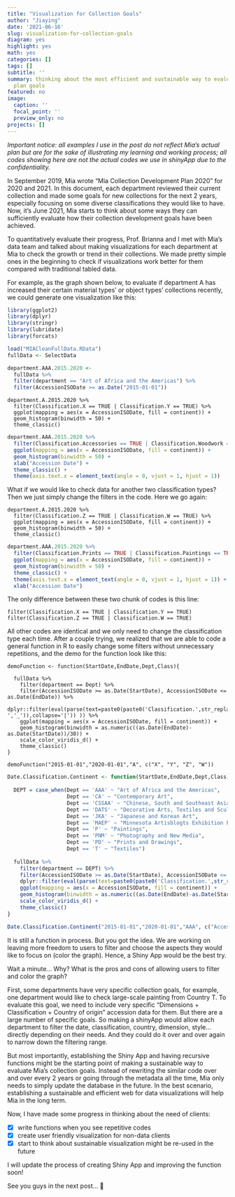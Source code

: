 ```yaml
---
title: "Visualization for Collection Goals"
author: "Jiaying"
date: '2021-06-16'
slug: visualization-for-collection-goals
diagram: yes
highlight: yes
math: yes
categories: []
tags: []
subtitle: ''
summary: thinking about the most efficient and sustainable way to evaluate Mia collection
  plan goals
featured: no
image:
  caption: ''
  focal_point: ''
  preview_only: no
projects: []
---
```


*Important notice: all examples I use in the post do not reflect Mia's actual plan but are for the sake of illustrating my learning and working process; all codes showing here are not the actual codes we use in shinyApp due to the confidentiality.*

In September 2019, Mia wrote "Mia Collection Development Plan 2020" for 2020 and 2021. In this document, each department reviewed their current collection and made some goals for new collections for the next 2 years, especially focusing on some diverse classifications they would like to have. Now, it's June 2021, Mia starts to think about some ways they can sufficiently evaluate how their collection development goals have been achieved. 

To quantitatively evaluate their progress, Prof. Brianna and I met with Mia's data team and talked about making visualizations for each department at Mia to check the growth or trend in their collections. We made pretty simple ones in the beginning to check if visualizations work better for them compared with traditional tabled data. 

For example, as the graph shown below, to evaluate if department A has increased their certain material types' or object types' collections recently, we could generate one visualization like this:


```r
library(ggplot2)
library(dplyr) 
library(stringr)
library(lubridate)
library(forcats)

load("MIACleanFullData.RData")
fullData <- SelectData

department.AAA.2015.2020 <- 
  fullData %>% 
  filter(department == "Art of Africa and the Americas") %>% 
  filter(AccessionISODate >= as.Date("2015-01-01"))
```

```
department.A.2015.2020 %>% 
  filter(Classification.X == TRUE | Classification.Y == TRUE) %>%
  ggplot(mapping = aes(x = AccessionISODate, fill = continent)) + 
  geom_histogram(binwidth = 50) +
  theme_classic() 
```


```r
department.AAA.2015.2020 %>% 
  filter(Classification.Accessories == TRUE | Classification.Woodwork == TRUE) %>%
  ggplot(mapping = aes(x = AccessionISODate, fill = continent)) + 
  geom_histogram(binwidth = 50) +
  xlab("Accession Date") +
  theme_classic() +
  theme(axis.text.x = element_text(angle = 0, vjust = 1, hjust = 1)) 
```

What if we would like to check data for another two classification types? Then we just simply change the filters in the code. Here we go again:

```
department.A.2015.2020 %>% 
  filter(Classification.Z == TRUE | Classification.W == TRUE) %>%
  ggplot(mapping = aes(x = AccessionISODate, fill = continent)) + 
  geom_histogram(binwidth = 50) +
  theme_classic() 
```


```r
department.AAA.2015.2020 %>% 
  filter(Classification.Prints == TRUE | Classification.Paintings == TRUE) %>%
  ggplot(mapping = aes(x = AccessionISODate, fill = continent)) + 
  geom_histogram(binwidth = 50) +
  theme_classic() +
  theme(axis.text.x = element_text(angle = 0, vjust = 1, hjust = 1)) +
  xlab("Accession Date") 
```

The only difference between these two chunk of codes is this line: 

```
filter(Classification.X == TRUE | Classification.Y == TRUE) 
filter(Classification.Z == TRUE | Classification.W == TRUE) 
```

All other codes are identical and we only need to change the classification type each time. After a couple trying, we realized that we are able to code a general function in R to easily change some filters without unnecessary repetitions, and the demo for the function look like this:


```
demoFunction <- function(StartDate,EndDate,Dept,Class){
 
  fullData %>% 
    filter(department == Dept) %>%
    filter(AccessionISODate >= as.Date(StartDate), AccessionISODate <= as.Date(EndDate)) %>%
    dplyr::filter(eval(parse(text=paste0(paste0('Classification.',str_replace_all(Class,' ','_')),collapse='|')) )) %>% 
    ggplot(mapping = aes(x = AccessionISODate, fill = continent)) + 
    geom_histogram(binwidth = as.numeric((as.Date(EndDate)-as.Date(StartDate))/30)) +  
    scale_color_viridis_d() +
    theme_classic()
}

demoFunction("2015-01-01","2020-01-01","A", c("X", "Y", "Z", "W"))
```


```r
Date.Classification.Continent <- function(StartDate,EndDate,Dept,Class){
  
  DEPT = case_when(Dept == 'AAA' ~ "Art of Africa and the Americas", 
                   Dept == 'CA' ~ "Contemporary Art",
                   Dept == 'CSSAA' ~ "Chinese, South and Southeast Asian Art",
                   Dept == 'DATS' ~ "Decorative Arts, Textiles and Sculpture",
                   Dept == 'JKA' ~ "Japanese and Korean Art",
                   Dept == 'MAEP' ~ "Minnesota Artisblogts Exhibition Program",
                   Dept == 'P' ~ "Paintings",
                   Dept == 'PNM' ~ "Photography and New Media",
                   Dept == 'PD' ~ "Prints and Drawings",
                   Dept == 'T' ~ "Textiles")
 
  fullData %>% 
    filter(department == DEPT) %>%
    filter(AccessionISODate >= as.Date(StartDate), AccessionISODate <= as.Date(EndDate)) %>%
    dplyr::filter(eval(parse(text=paste0(paste0('Classification.',str_replace_all(Class,' ','_')),collapse='|')) )) %>% 
    ggplot(mapping = aes(x = AccessionISODate, fill = continent)) + 
    geom_histogram(binwidth = as.numeric((as.Date(EndDate)-as.Date(StartDate))/30)) +  
    scale_color_viridis_d() +
    theme_classic()
}

Date.Classification.Continent("2015-01-01","2020-01-01","AAA", c("Accessories","Woodwork", "Prints", "Paintings"))
```

It is still a function in process. But you got the idea. We are working on leaving more freedom to users to filter and choose the aspects they would like to focus on (color the graph). Hence, a Shiny App would be the best try.

Wait a minute… Why? What is the pros and cons of allowing users to filter and color the graph? 

First, some departments have very specific collection goals, for example, one department would like to check large-scale painting from Country T. To evaluate this goal, we need to include very specific "Dimensions + Classification + Country of origin" accession data for them. But there are a large number of specific goals. So making a shinyApp would allow each department to filter the date, classification, country, dimension, style... directly depending on their needs. And they could do it over and over again to narrow down the filtering range. 

But most importantly, establishing the Shiny App and having recursive functions might be the starting point of making a sustainable way to evaluate Mia’s collection goals. Instead of rewriting the similar code over and over every 2 years or going through the metadata all the time, Mia only needs to simply update the database in the future. In the best scenario, establishing a sustainable and efficient web for data visualizations will help Mia in the long term.


Now, I have made some progress in thinking about the need of clients:

- [x] write functions when you see repetitive codes
- [x] create user friendly visualization for non-data clients 
- [x] start to think about sustainable visualization might be re-used in the future 

I will update the process of creating Shiny App and improving the function soon!

See you guys in the next post... 🙌


